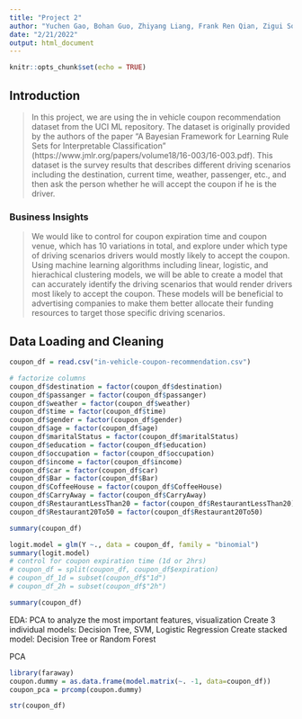 ```yaml
---
title: "Project 2"
author: "Yuchen Gao, Bohan Guo, Zhiyang Liang, Frank Ren Qian, Zigui Song, Claris (Zihui) Wang"
date: "2/21/2022"
output: html_document
---
```


```r
knitr::opts_chunk$set(echo = TRUE)
```
## Introduction
> In this project, we are using the in vehicle coupon recommendation dataset from the UCI ML repository. The dataset is originally provided by the authors of the paper "A Bayesian Framework for Learning Rule Sets for Interpretable
Classification" (https://www.jmlr.org/papers/volume18/16-003/16-003.pdf). This dataset is the survey results that describes different driving scenarios including the destination, current time, weather, passenger, etc., and then ask the person whether he will accept the coupon if he is the driver.

### Business Insights
> We would like to control for coupon expiration time and coupon venue, which has 10 variations in total, and explore under which type of driving scenarios drivers would mostly likely to accept the coupon. Using machine learning algorithms including linear, logistic, and hierachical clustering models, we will be able to create a model that can accurately identify the driving scenarios that would render drivers most likely to accept the coupon. These models will be beneficial to advertising companies to make them better allocate their funding resources to target those specific driving scenarios. 

## Data Loading and Cleaning
```r
coupon_df = read.csv("in-vehicle-coupon-recommendation.csv")

# factorize columns
coupon_df$destination = factor(coupon_df$destination)
coupon_df$passanger = factor(coupon_df$passanger)
coupon_df$weather = factor(coupon_df$weather)
coupon_df$time = factor(coupon_df$time)
coupon_df$gender = factor(coupon_df$gender)
coupon_df$age = factor(coupon_df$age)
coupon_df$maritalStatus = factor(coupon_df$maritalStatus)
coupon_df$education = factor(coupon_df$education)
coupon_df$occupation = factor(coupon_df$occupation)
coupon_df$income = factor(coupon_df$income)
coupon_df$car = factor(coupon_df$car)
coupon_df$Bar = factor(coupon_df$Bar)
coupon_df$CoffeeHouse = factor(coupon_df$CoffeeHouse)
coupon_df$CarryAway = factor(coupon_df$CarryAway)
coupon_df$RestaurantLessThan20 = factor(coupon_df$RestaurantLessThan20)
coupon_df$Restaurant20To50 = factor(coupon_df$Restaurant20To50)

summary(coupon_df)

```

```r
logit.model = glm(Y ~., data = coupon_df, family = "binomial")
summary(logit.model)
# control for coupon expiration time (1d or 2hrs)
# coupon_df = split(coupon_df, coupon_df$expiration)
# coupon_df_1d = subset(coupon_df$"1d")
# coupon_df_2h = subset(coupon_df$"2h")

summary(coupon_df)
```

EDA: PCA to analyze the most important features, visualization
Create 3 individual models: Decision Tree, SVM, Logistic Regression
Create stacked model: Decision Tree or Random Forest

PCA
```r
library(faraway)
coupon.dummy = as.data.frame(model.matrix(~. -1, data=coupon_df))
coupon_pca = prcomp(coupon.dummy)

str(coupon_df)

```












